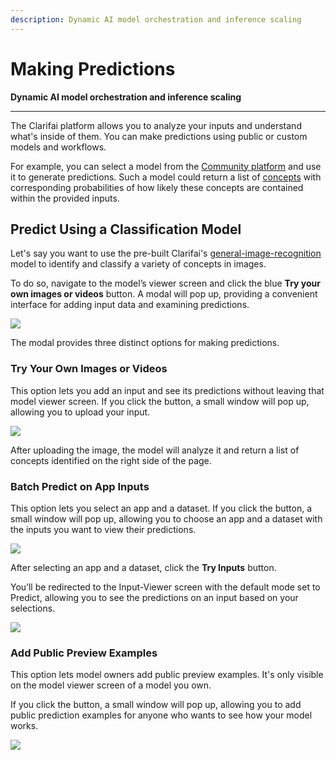 ```yaml
---
description: Dynamic AI model orchestration and inference scaling
---
```


# Making Predictions

**Dynamic AI model orchestration and inference scaling**
<hr />

The Clarifai platform allows you to analyze your inputs and understand what's inside of them. You can make predictions using public or custom models and workflows. 

For example, you can select a model from the [Community platform](https://clarifai.com/explore/models) and use it to generate predictions. Such a model could return a list of [concepts](https://docs.clarifai.com/portal-guide/concepts/create-get-update-delete) with corresponding probabilities of how likely these concepts are contained within the provided inputs.

## Predict Using a Classification Model

Let's say you want to use the pre-built Clarifai's [general-image-recognition](https://clarifai.com/clarifai/main/models/general-image-recognition) model to identify and classify a variety of concepts in images. 

To do so, navigate to the model’s viewer screen and click the blue **Try your own images or videos** button. A modal will pop up, providing a convenient interface for adding input data and examining predictions.

![](/img/community_2/model_predictions.png)

The modal provides three distinct options for making predictions.

### Try Your Own Images or Videos

This option lets you add an input and see its predictions without leaving that model viewer screen. If you click the button, a small window will pop up, allowing you to upload your input.

![](/img/community_2/model_predictions-2.png)

After uploading the image, the model will analyze it and return a list of concepts identified on the right side of the page. 

### Batch Predict on App Inputs

This option lets you select an app and a dataset. If you click the button, a small window will pop up, allowing you to choose an app and a dataset with the inputs you want to view their predictions. 

![](/img/community_2/model_predictions-3.png)

After selecting an app and a dataset, click the **Try Inputs** button. 

You’ll be redirected to the Input-Viewer screen with the default mode set to Predict, allowing you to see the predictions on an input based on your selections.

![](/img/community_2/model_predictions-4.png)

### Add Public Preview Examples

This option lets model owners add public preview examples. It's only visible on the model viewer screen of a model you own. 

If you click the button, a small window will pop up, allowing you to add public prediction examples for anyone who wants to see how your model works. 

![](/img/community_2/model_predictions-5.png)
